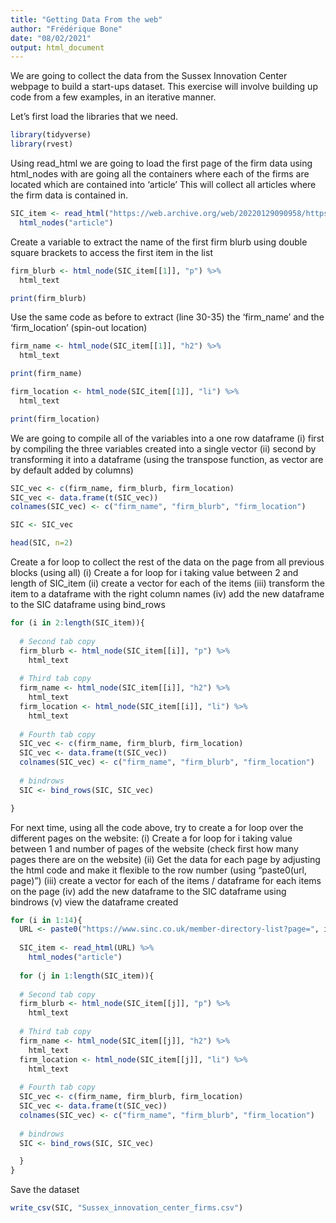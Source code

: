 ```yaml
---
title: "Getting Data From the web"
author: "Frédérique Bone"
date: "08/02/2021"
output: html_document
---
```



We are going to collect the data from the Sussex Innovation Center webpage to build a start-ups dataset. 
This exercise will involve building up code from a few examples, in an iterative manner.  

Let's first load the libraries that we need.
```r

library(tidyverse)
library(rvest)
```


Using read_html we are going to load the first page of the firm data 
using html_nodes with are going all the containers where each of the firms are located which are contained into 'article'
This will collect all articles where the firm data is contained in. 
```r
SIC_item <- read_html("https://web.archive.org/web/20220129090958/https:/www.sinc.co.uk/member-directory-list") %>%
  html_nodes("article")
```


Create a variable to extract the name of the first firm blurb using double square brackets to access the first item in the list
```r
firm_blurb <- html_node(SIC_item[[1]], "p") %>% 
  html_text

print(firm_blurb)
```

Use the same code as before to extract (line 30-35) the 'firm_name' and the 'firm_location' (spin-out location)
```r
firm_name <- html_node(SIC_item[[1]], "h2") %>% 
  html_text

print(firm_name)

firm_location <- html_node(SIC_item[[1]], "li") %>% 
  html_text

print(firm_location)

```


We are going to compile all of the variables into a one row dataframe
(i) first by compiling the three variables created into a single vector
(ii) second by transforming it into a dataframe (using the transpose function, as vector are by default added by columns)
```r
SIC_vec <- c(firm_name, firm_blurb, firm_location)
SIC_vec <- data.frame(t(SIC_vec))
colnames(SIC_vec) <- c("firm_name", "firm_blurb", "firm_location")

SIC <- SIC_vec

head(SIC, n=2)
```


Create a for loop to collect the rest of the data on the page from all previous blocks (using all)
(i) Create a for loop for i taking value between 2 and length of SIC_item
(ii) create a vector for each of the items
(iii) transform the item to a dataframe with the right column names
(iv) add the new dataframe to the SIC dataframe using bind_rows
```r
for (i in 2:length(SIC_item)){
    
  # Second tab copy
  firm_blurb <- html_node(SIC_item[[i]], "p") %>% 
    html_text
  
  # Third tab copy
  firm_name <- html_node(SIC_item[[i]], "h2") %>% 
    html_text
  firm_location <- html_node(SIC_item[[i]], "li") %>% 
    html_text
  
  # Fourth tab copy
  SIC_vec <- c(firm_name, firm_blurb, firm_location)
  SIC_vec <- data.frame(t(SIC_vec))
  colnames(SIC_vec) <- c("firm_name", "firm_blurb", "firm_location")
  
  # bindrows 
  SIC <- bind_rows(SIC, SIC_vec)

}
```


For next time, using all the code above, try to create a for loop over the different pages on the website:
(i) Create a for loop for i taking value between 1 and number of pages of the website (check first how many pages there are on the website)
(ii) Get the data for each page by adjusting the html code and make it flexible to the row number (using "paste0(url, page)")
(iii) create a vector for each of the items / dataframe for each items on the page
(iv) add the new dataframe to the SIC dataframe using bindrows
(v) view the dataframe created
```r
for (i in 1:14){
  URL <- paste0("https://www.sinc.co.uk/member-directory-list?page=", i)
  
  SIC_item <- read_html(URL) %>%
    html_nodes("article")
  
  for (j in 1:length(SIC_item)){
    
  # Second tab copy
  firm_blurb <- html_node(SIC_item[[j]], "p") %>% 
    html_text
  
  # Third tab copy
  firm_name <- html_node(SIC_item[[j]], "h2") %>% 
    html_text
  firm_location <- html_node(SIC_item[[j]], "li") %>% 
    html_text
  
  # Fourth tab copy
  SIC_vec <- c(firm_name, firm_blurb, firm_location)
  SIC_vec <- data.frame(t(SIC_vec))
  colnames(SIC_vec) <- c("firm_name", "firm_blurb", "firm_location")
  
  # bindrows 
  SIC <- bind_rows(SIC, SIC_vec)

  }
}


```

Save the dataset
```r
write_csv(SIC, "Sussex_innovation_center_firms.csv")
```


